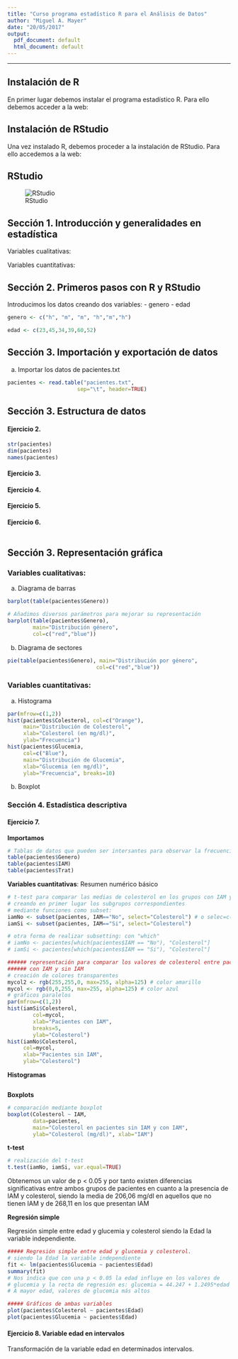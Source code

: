```yaml
---
title: "Curso programa estadístico R para el Análisis de Datos"
author: "Miguel A. Mayer"
date: "20/05/2017"
output:
  pdf_document: default
  html_document: default
---
```

***

## Instalación de R 

En primer lugar debemos instalar el programa estadístico R. Para ello debemos acceder a la web: 

## Instalación de RStudio

Una vez instalado R, debemos proceder a la instalación de RStudio. Para ello accedemos a la web:

## RStudio
![RStudio](/Users/mmayer/Documents/Mayer/Curso_R_Web/RStudio.jpg)



## Sección 1. Introducción y generalidades en estadística

Variables cualitativas:

Variables cuantitativas:


## Sección 2. Primeros pasos con R y RStudio

Introducimos los datos creando dos variables:
- genero
- edad

```r

genero <- c("h", "m", "m", "h","m","h")

edad <- c(23,45,34,39,60,52)

```

## Sección 3. Importación y exportación de datos

a) Importar los datos de pacientes.txt 

```r
pacientes <- read.table("pacientes.txt", 
                      sep="\t", header=TRUE)

```

## Sección 3. Estructura de datos  

#### Ejercicio 2. 

```r
str(pacientes)
dim(pacientes)
names(pacientes)

```

#### Ejercicio 3.  

#### Ejercicio 4.

#### Ejercicio 5.

#### Ejercicio 6.
```r



```


## Sección 3. Representación gráfica

### Variables cualitativas:

a) Diagrama de barras
```r
barplot(table(pacientes$Genero))

# Añadimos diversos parámetros para mejorar su representación
barplot(table(pacientes$Genero),
        main="Distribución género",
        col=c("red","blue"))

```

b) Diagrama de sectores

```r

pie(table(pacientes$Genero), main="Distribución por género",
                            col=c("red","blue"))

```


### Variables cuantitativas:

a) Histograma

```r
par(mfrow=c(1,2))
hist(pacientes$Colesterol, col=c("Orange"), 
     main="Distribución de Colesterol", 
     xlab="Colesterol (en mg/dl)", 
     ylab="Frecuencia")
hist(pacientes$Glucemia, 
     col=c("Blue"), 
     main="Distribución de Glucemia",
     xlab="Glucemia (en mg/dl)",
     ylab="Frecuencia", breaks=10)
```

b) Boxplot




### Sección 4. Estadística descriptiva

#### Ejercicio 7.

**Importamos**
```r
# Tablas de datos que pueden ser intersantes para observar la frecuencia de datos
table(pacientes$Genero)
table(pacientes$IAM)
table(pacientes$Trat)
```

**Variables cuantitativas**:
Resumen numérico básico
```r

# t-test para comparar las medias de colesterol en los grupos con IAM y sin IAM
# creando en primer lugar los subgrupos correspondientes
# mediante funciones como subset:
iamNo <- subset(pacientes, IAM=="No", select="Colesterol") # o selec=c(Colesterol)
iamSi <- subset(pacientes, IAM=="Si", select="Colesterol")

# otra forma de realizar subsetting: con "which"
# iamNo <- pacientes[which(pacientes$IAM == "No"), "Colesterol"]
# iamSi <- pacientes[which(pacientes$IAM == "Si"), "Colesterol"]

###### representación para comparar los valores de colesterol entre pacientes
###### con IAM y sin IAM
# creación de colores transparentes
mycol2 <- rgb(255,255,0, max=255, alpha=125) # color amarillo
mycol <- rgb(0,0,255, max=255, alpha=125) # color azul
# gráficos paralelos
par(mfrow=c(1,2))
hist(iamSi$Colesterol, 
        col=mycol, 
        xlab="Pacientes con IAM",
        breaks=5,
        ylab="Colesterol")
hist(iamNo$Colesterol, 
     col=mycol,
     xlab="Pacientes sin IAM",
     ylab="Colesterol")

```

**Histogramas**
```r

```


**Boxplots**
```r
# comparación mediante boxplot
boxplot(Colesterol ~ IAM, 
        data=pacientes,
        main="Colesterol en pacientes sin IAM y con IAM",
        ylab="Colesterol (mg/dl)", xlab="IAM")

```


**t-test**
```r
# realización del t-test
t.test(iamNo, iamSi, var.equal=TRUE)
```

Obtenemos un valor de p < 0.05 y por tanto existen diferencias
significativas entre ambos grupos de pacientes en cuanto a la 
presencia de IAM y colesterol, siendo la media de 206,06 mg/dl en 
aquellos que no tienen IAM y de 268,11 en los que presentan IAM


**Regresión simple**

Regresión simple entre edad y glucemia y colesterol siendo la Edad la variable independiente.

```r

##### Regresión simple entre edad y glucemia y colesterol.
# siendo la Edad la variable independiente
fit <- lm(pacientes$Glucemia ~ pacientes$Edad)
summary(fit)
# Nos indica que con una p < 0.05 la edad influye en los valores de
# glucemia y la recta de regresión es: glucemia = 44.247 + 1.2495*edad
# A mayor edad, valores de glucemia más altos


```


```r
##### Gráficos de ambas variables
plot(pacientes$Colesterol ~ pacientes$Edad)
plot(pacientes$Glucemia ~ pacientes$Edad)
```


#### Ejercicio 8. Variable edad en intervalos

Transformación de la variable edad en determinados intervalos.

```r



```

